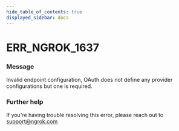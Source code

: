```yaml
---
hide_table_of_contents: true
displayed_sidebar: docs
---
```



# ERR_NGROK_1637

### Message

Invalid endpoint configuration, OAuth does not define any provider configurations but one is required.

### Further help

If you're having trouble resolving this error, please reach out to [support@ngrok.com](mailto:support@ngrok.com?subject=Help%20with%20ERR_NGROK_1637)

<ErrorDetails error="err_ngrok_1637" />
